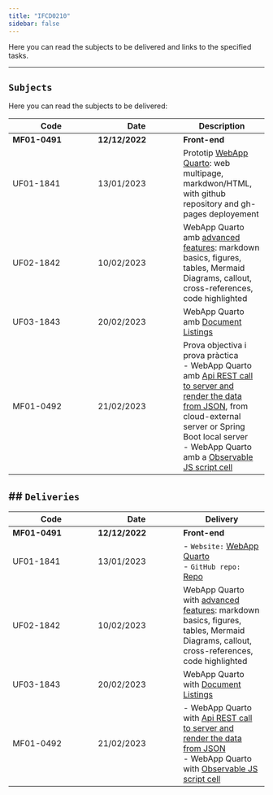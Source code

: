 ```yaml
---
title: "IFCD0210"
sidebar: false
---
```


Here you can read the subjects to be delivered and links to the specified tasks.

---

## `Subjects`

Here you can read the subjects to be delivered:

| Code | Date | Description|
|---|---|---|
| **MF01-0491**  | **12/12/2022**  | **Front-end** |
| UF01-1841 | 13/01/2023  | Prototip [WebApp Quarto](/markup/markup-quarto-create.qmd): web multipage, markdwon/HTML, with github repository and gh-pages deployement |
| UF02-1842 | 10/02/2023  | WebApp Quarto amb [advanced features](/markup/markup-quarto-basics.qmd): markdown basics, figures, tables, Mermaid Diagrams, callout, cross-references, code highlighted   |
| UF03-1843 | 20/02/2023  | WebApp Quarto amb [Document Listings](https://quarto.org/docs/websites/website-listings.html){.external} |
| MF01-0492 | 21/02/2023  | Prova objectiva i prova pràctica</br>  - WebApp Quarto amb [Api REST call to server and render the data from JSON](/markup/markup-quarto-api-rest.qmd), from cloud-external server or Spring Boot local server </br>  - WebApp Quarto amb a [Observable JS script cell](/markup/markup-quarto-code.qmd#observable-js) |

## `Deliveries`
---

| Code | Date | Delivery|
|---|---|---|
| **MF01-0491**  | **12/12/2022**  | **Front-end** |
| UF01-1841 | 13/01/2023  | - `Website:` [WebApp Quarto]([/markup/markup-quarto-create.qmd](https://vcalvache.github.io/mywebsite/)) </br> - `GitHub repo:` [Repo](https://github.com/vcalvache/mywebsite)|
| UF02-1842 | 10/02/2023  | WebApp Quarto with [advanced features](/markup/markup-quarto-basics.qmd): markdown basics, figures, tables, Mermaid Diagrams, callout, cross-references, code highlighted   |
| UF03-1843 | 20/02/2023  | WebApp Quarto with [Document Listings](https://vcalvache.github.io/mywebsite/laboratories/labs.html)|
| MF01-0492 | 21/02/2023  |  - WebApp Quarto  with [Api REST call to server and render the data from JSON](https://vcalvache.github.io/mywebsite/laboratories/api_rest_call.html) </br>  - WebApp Quarto with [Observable JS script cell](https://vcalvache.github.io/mywebsite/laboratories/observable_js_cell.html) |
